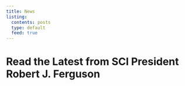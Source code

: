 ```yaml
---
title: News
listing:
  contents: posts
  type: default
  feed: true
---
```


# Read the Latest from SCI President Robert J. Ferguson

